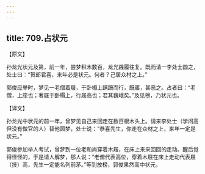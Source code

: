 ```yaml
---
---
---
```

title: 709.占状元
---



【原文】

孙龙光状元及第，前一年，尝梦积木数百，龙光践履往复。既而请一李处士圆之，处士曰：“贺郎君喜，来年必是状元。何者？己居众材之上。”

郭俊应举时，梦见一老僧着屐，于卧榻上蹒跚而行，既寤，甚恶之。占者曰：“老僧，上座也；著屐于卧榻上，行屐高也；君其巍峨矣。”及见榜，乃状元也。

【译文】

孙龙光中状元的前一年，曾梦见自己来回走在数百根木头上。请来李处士（学问高但没有做官的人）替他圆梦，处士说：“恭喜先生，你走在众材之上，来年一定是状元。”

郭俊参加举人考试，曾梦到一位老和尚穿着木屐，在床上来来回回的走动。醒后觉得怪怪的，于是请人解梦，那人说：“老僧代表高位，穿着木屐在床上走动代表屐（技）高，先生一定能名列前茅。”等到放榜，郭俊果然高中状元，